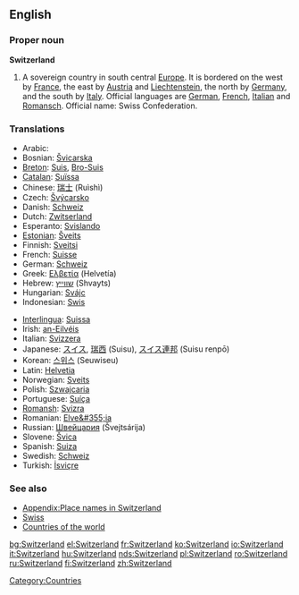 ==English==

===Proper noun===
'''Switzerland'''
{{wikipedia}}
# A sovereign country in south central [[Europe]]. It is bordered on the west by [[France]], the east by [[Austria]] and [[Liechtenstein]], the north by [[Germany]], and the south by [[Italy]]. Official languages are [[German]], [[French]], [[Italian]] and [[Ladin|Romansch]]. Official name: Swiss Confederation.

===Translations===
{{top}}
*Arabic: {{ARchar|[[سويسرا]]}} {{Unicode|(suwísra)}} {{f}}
*Bosnian: [[Švicarska]] {{f}}
*[[Breton]]: [[Suis]], [[Bro-Suis]]
*[[Catalan]]: [[Suïssa]] {{f}}
*Chinese: [[瑞士]] (Ruìshì)
*Czech: [[Švýcarsko]] 
*Danish: [[Schweiz]]
*Dutch: [[Zwitserland]]
*Esperanto: [[Svislando]]
*[[Estonian]]: [[Šveits]]
*Finnish: [[Sveitsi]]
*French: [[Suisse]]
*German: [[Schweiz]] {{f}}
*Greek: [[Ελβετία]] (Helvetía) {{f}}
*Hebrew: [[שווייץ]] (Shvayts)
*Hungarian: [[Svájc]]
*Indonesian: [[Swis]]
{{mid}}
*[[Interlingua]]: [[Suissa]]
*Irish: [[an-Eilvéis]] {{f}}
*Italian: [[Svizzera]] {{f}}
*Japanese: [[スイス]], [[瑞西]] (Suisu), [[スイス連邦]] (Suisu renpō)
*Korean: [[스위스]] (Seuwiseu)
*Latin: [[Helvetia]] {{f}}
*Norwegian: [[Sveits]]
*Polish: [[Szwajcaria]] {{f}}
*Portuguese: [[Suíça]] {{f}}
*[[Romansh]]: [[Svizra]] {{f}}
*Romanian: [[Elve&#355;ia]] {{f}}
*Russian: [[Швейцария]] (Švejtsárija) {{f}}
*Slovene: [[Švica]] {{f}}
*Spanish: [[Suiza]] {{f}}
*Swedish: [[Schweiz]]
*Turkish: [[İsviçre]]
{{bottom}}

===See also===
*[[Appendix:Place names in Switzerland]]
*[[Swiss]]
*[[Countries of the world]]

[[Category:Countries]]

[[bg:Switzerland]]
[[el:Switzerland]]
[[fr:Switzerland]]
[[ko:Switzerland]]
[[io:Switzerland]]
[[it:Switzerland]]
[[hu:Switzerland]]
[[nds:Switzerland]]
[[pl:Switzerland]]
[[ro:Switzerland]]
[[ru:Switzerland]]
[[fi:Switzerland]]
[[zh:Switzerland]]
